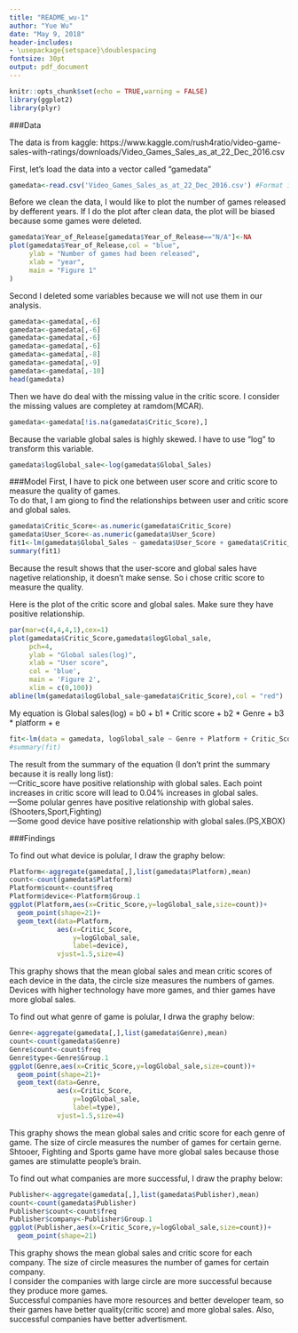 ```yaml
---
title: "README_wu-1"
author: "Yue Wu"
date: "May 9, 2018"
header-includes:
- \usepackage{setspace}\doublespacing
fontsize: 30pt
output: pdf_document
---
```


```r
knitr::opts_chunk$set(echo = TRUE,warning = FALSE)
library(ggplot2)
library(plyr)
```

###Data

The data is from kaggle: https://www.kaggle.com/rush4ratio/video-game-sales-with-ratings/downloads/Video_Games_Sales_as_at_22_Dec_2016.csv\

First, let's load the data into a vector called "gamedata"\
```r
gamedata<-read.csv('Video_Games_Sales_as_at_22_Dec_2016.csv') #Format into data frame
```

Before we clean the data, I would like to plot the number of games released by defferent years. If I do the plot after clean data, the plot will be biased because some games were deleted.
```r
gamedata$Year_of_Release[gamedata$Year_of_Release=="N/A"]<-NA
plot(gamedata$Year_of_Release,col = "blue",
     ylab = "Number of games had been released",
     xlab = "year",
     main = "Figure 1"
)
```

Second I deleted some variables because we will not use them in our analysis.
```r
gamedata<-gamedata[,-6]
gamedata<-gamedata[,-6]
gamedata<-gamedata[,-6]
gamedata<-gamedata[,-6]
gamedata<-gamedata[,-8]
gamedata<-gamedata[,-9]
gamedata<-gamedata[,-10]
head(gamedata)
```

Then we have do deal with the missing value in the critic score. I consider the missing values are completey at ramdom(MCAR).
```r
gamedata<-gamedata[!is.na(gamedata$Critic_Score),]
```

Because the variable global sales is highly skewed. I have to use "log" to transform this variable.
```r
gamedata$logGlobal_sale<-log(gamedata$Global_Sales)
```


###Model
First, I have to pick one between user score and critic score to measure the quality of games.\
To do that, I am giong to find the relationships between user and critic score and global sales.\
```r
gamedata$Critic_Score<-as.numeric(gamedata$Critic_Score)
gamedata$User_Score<-as.numeric(gamedata$User_Score)
fit1<-lm(gamedata$Global_Sales ~ gamedata$User_Score + gamedata$Critic_Score)
summary(fit1)
```
Because the result shows that the user-score and global sales have nagetive relationship, it doesn't make sense. So i chose critic score to measure the quality.\

Here is the plot of the critic score and global sales. Make sure they have positive relationship.
```r
par(mar=c(4,4,4,1),cex=1)
plot(gamedata$Critic_Score,gamedata$logGlobal_sale,
     pch=4,
     ylab = "Global sales(log)",
     xlab = "User score",
     col = 'blue',
     main = 'Figure 2',
     xlim = c(0,100))
abline(lm(gamedata$logGlobal_sale~gamedata$Critic_Score),col = "red")
```


My equation is Global sales(log) = b0 + b1 * Critic score + b2 * Genre + b3 * platform + e\

```r
fit<-lm(data = gamedata, logGlobal_sale ~ Genre + Platform + Critic_Score )
#summary(fit)
```
The result from the summary of the equation (I don't print the summary because it is really long list):\
---Critic_score have positive relationship with global sales. Each point increases in critic score will lead to 0.04% increases
in global sales.\
---Some polular genres have positive relationship with global sales.(Shooters,Sport,Fighting)\
---Some good device have positive relationship with global sales.(PS,XBOX)


###Findings

To find out what device is polular, I draw the graphy below:
```r
Platform<-aggregate(gamedata[,],list(gamedata$Platform),mean)
count<-count(gamedata$Platform)
Platform$count<-count$freq
Platform$device<-Platform$Group.1
ggplot(Platform,aes(x=Critic_Score,y=logGlobal_sale,size=count))+ 
  geom_point(shape=21)+
  geom_text(data=Platform,
            aes(x=Critic_Score,
                y=logGlobal_sale,
                label=device),
            vjust=1.5,size=4)
```

This graphy shows that the mean global sales and mean critic scores of each device in the data, the circle size measures the numbers of games.\
Devices with higher technology have more games, and thier games have more global sales.\


To find out what genre of game is polular, I drwa the graphy below:
```r
Genre<-aggregate(gamedata[,],list(gamedata$Genre),mean)
count<-count(gamedata$Genre)
Genre$count<-count$freq
Genre$type<-Genre$Group.1
ggplot(Genre,aes(x=Critic_Score,y=logGlobal_sale,size=count))+ 
  geom_point(shape=21)+
  geom_text(data=Genre,
            aes(x=Critic_Score,
                y=logGlobal_sale,
                label=type),
            vjust=1.5,size=4)
```

This graphy shows the mean global sales and critic score for each genre of game. The size of circle measures the number of games for certain gerne.\
Shtooer, Fighting and Sports game have more global sales because those games are stimulatte people's brain.\

To find out what companies are more successful, I draw the praphy below:
```r
Publisher<-aggregate(gamedata[,],list(gamedata$Publisher),mean)
count<-count(gamedata$Publisher)
Publisher$count<-count$freq
Publisher$company<-Publisher$Group.1
ggplot(Publisher,aes(x=Critic_Score,y=logGlobal_sale,size=count))+ 
  geom_point(shape=21)
```

This graphy shows the mean global sales and critic score for each company. The size of circle measures the number of games for certain company.\
I consider the companies with large circle are more successful because they produce more games.\
Successful companies have more resources and better developer team, so their games have better quality(critic score) and more global sales. Also, successful companies have better advertisment.


